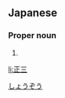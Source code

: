 ==Japanese==
{{ja-kanjitab|しょう|ぞう|yomi=on}}

===Proper noun===
{{ja-pos|proper|しょうぞう}}

# {{given name|male|lang=ja}}

[[Category:Japanese male given names|しょうぞう]]

[[li:正三]]